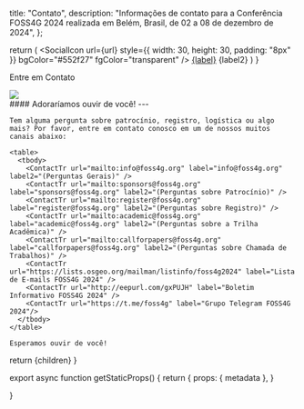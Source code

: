 

  title: "Contato",
  description: "Informações de contato para a Conferência FOSS4G 2024 realizada em Belém, Brasil, de 02 a 08 de dezembro de 2024",
};

  return (
    <tr>
      <td className="p-2">
        <SocialIcon
          url={url}
          style={{ width: 30, height: 30, padding: "8px" }}
          bgColor="#552f27"
          fgColor="transparent"
        />
      </td>
      <td>
        <a href={url} target="_blank" className="non-standard text-f4g_red underline underline-offset-4">{label}</a> {label2}
      </td>
    </tr>
  )
}

<Heading bubble>Entre em Contato</Heading>

<div className="grid grid-cols-1 sm:grid-cols-2 gap-4">
  <div>
    <Image placeholder="blur" src={Volunteers} className=" rounded-lg "/>
  </div>
  <div>
    #### Adoraríamos ouvir de você!
    ---

    Tem alguma pergunta sobre patrocínio, registro, logística ou algo mais? Por favor, entre em contato conosco em um de nossos muitos canais abaixo:

    <table>
      <tbody>
        <ContactTr url="mailto:info@foss4g.org" label="info@foss4g.org" label2="(Perguntas Gerais)" />
        <ContactTr url="mailto:sponsors@foss4g.org" label="sponsors@foss4g.org" label2="(Perguntas sobre Patrocínio)" />
        <ContactTr url="mailto:register@foss4g.org" label="register@foss4g.org" label2="(Perguntas sobre Registro)" />
        <ContactTr url="mailto:academic@foss4g.org" label="academic@foss4g.org" label2="(Perguntas sobre a Trilha Acadêmica)" />
        <ContactTr url="mailto:callforpapers@foss4g.org" label="callforpapers@foss4g.org" label2="(Perguntas sobre Chamada de Trabalhos)" />
        <ContactTr url="https://lists.osgeo.org/mailman/listinfo/foss4g2024" label="Lista de E-mails FOSS4G 2024" />
        <ContactTr url="http://eepurl.com/gxPUJH" label="Boletim Informativo FOSS4G 2024" />
        <ContactTr url="https://t.me/foss4g" label="Grupo Telegram FOSS4G 2024"/>
      </tbody>
    </table>

    Esperamos ouvir de você!

  </div>
</div>

  return <MdxLayout metadata={metadata}>{children}</MdxLayout>
}

export async function getStaticProps() {
  return {
    props: {
      metadata
    },
  }

}

